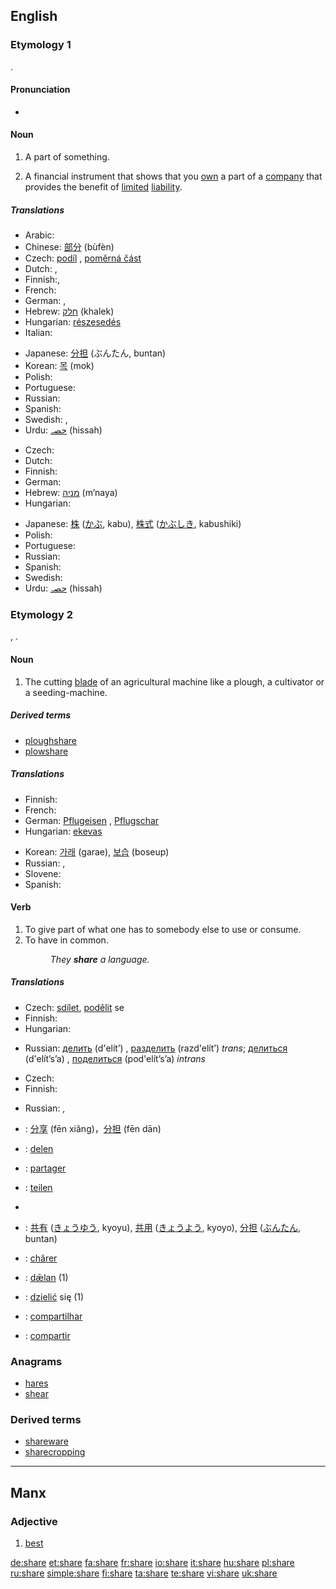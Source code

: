 ==English==

{{rank|class|century|sorry|986|share|working|breath|camp}}

===Etymology 1===
{{OE.}} {{term|scearu|lang=ang}}.

====Pronunciation====
*{{audio|en-us-share.ogg|Audio (US)}}
*:{{rhymes|ɛə(r)}}

====Noun====
{{en-noun}}

# A part of something.
# {{finance}} A financial instrument that shows that you [[own]] a part of a [[company]] that provides the benefit of [[limited]] [[liability]].

=====Translations=====
{{trans-top|part of something}}
* Arabic: {{ARchar|[[نصيب]]}} {{IPAchar|(naʂíb)}} {{m}}
* Chinese: [[部分]] (bùfèn)
* Czech: [[podíl]] {{m}}, [[poměrná část]] {{f}}
* Dutch: {{t+|nl|deel|n}}, {{t+|nl|aandeel|n}}
* Finnish:{{t|fi|osuus}},  {{t+|fi|osa}}
* French: {{t+|fr|part|f}}
* German: {{t+|de|Anteil|m}}, {{t+|de|Teil|m}}
* Hebrew: [[חלק]] (khalek) {{m}}
* Hungarian: [[részesedés]]
* Italian: {{t+|it|parte|f}}
{{trans-mid}}
* Japanese: [[分担]] (ぶんたん, buntan)
* Korean: [[목]] (mok)
* Polish: {{t+|pl|część|f}}
* Portuguese: {{t+|pt|parte|f}}
* Russian: {{t+|ru|доля|f|tr=dól'a|sc=Cyrl}}
* Spanish: {{t-|es|participación|f}}
* Swedish: {{t+|sv|andel}}, {{t+|sv|del}}
* Urdu: [[حصہ]] (hissah) {{m}}
{{trans-bottom}}

{{trans-top|financial instrument}}
* Czech: {{t-|cs|akcie|f}}
* Dutch: {{t+|nl|aandeel|n}}
* Finnish: {{t+|fi|osake}}
* German: {{t+|de|Aktie|f}}
* Hebrew: [[מניה]] (m’naya) {{f}}
* Hungarian: {{t+|hu|részvény}}
{{trans-mid}}
* Japanese: [[株]] ([[かぶ]], kabu), [[株式]] ([[かぶしき]], kabushiki)
* Polish: {{t+|pl|akcja|f}}
* Portuguese: {{t+|pt|ação|f}}
* Russian: {{t+|ru|акция|f|tr=ákcija|sc=Cyrl}}
* Spanish: {{t+|es|acción|f}}
* Swedish: {{t+|sv|aktie}}
* Urdu: [[حصہ]] (hissah) {{m}}
{{trans-bottom}}

===Etymology 2===
{{OE.}} {{term|scear|lang=ang}}, {{term|scær|lang=ang}}.

====Noun====
{{en-noun}}

# {{farming}} The cutting [[blade]] of an agricultural machine like a plough, a cultivator or a seeding-machine.

=====Derived terms=====
*[[ploughshare]]
*[[plowshare]]

=====Translations=====
{{trans-top|cutting blade of an agricultural machine}}
* Finnish: {{t|fi|vannas}}
* French: {{t+|fr|soc|m}}
* German: [[Pflugeisen]] {{n}}, [[Pflugschar]] {{f}}
* Hungarian: [[eke]][[vas]]
{{trans-mid}}
* Korean: [[가래]] (garae), [[보습]] (boseup) {{i|for plough}}
* Russian: {{t|ru|лемех|m|tr=l'ém'eχ|sc=Cyrl}}, {{t|ru|сошник|m|tr=sóšnik|sc=Cyrl}}
* Slovene: {{t-|sl|lemež|m}}
* Spanish: {{t-|es|reja|f}}
{{trans-bottom}}

====Verb====
{{en-verb|shar|ing}}

# To give part of what one has to somebody else to use or consume.
# To have in common.
#:''They '''share''' a language.''

=====Translations=====
{{trans-top|to give}}
* Czech: [[sdílet]], [[podělit]] se
* Finnish: {{t+|fi|jakaa}}
* Hungarian: {{t|hu|megoszt}}
{{trans-mid}}
* Russian: [[делить]] (d'elít’) {{impf}}, [[разделить]] (razd'elít’) {{pf}} ''trans''; [[делиться]] (d'elít’s’a) {{impf}}, [[поделиться]] (pod'elít’s’a) {{pf}} ''intrans''
{{trans-bottom}}

{{trans-top|to have in common}}
* Czech: {{t-|cs|sdílet}}
* Finnish: {{t+|fi|olla}} {{t+|fi|yhteinen}}
{{trans-mid}}
* Russian: {{t|ru|разделять|tr=razd'el'át'|sc=Cyrl}} {{impf}}, {{t|ru|разделить|tr=razd'elít'|sc=Cyrl}} {{pf}} 
{{trans-bottom}}

{{checktrans-top}}
* {{ttbc|Chinese}}: [[分享]] (fēn xiǎng)，[[分担]] (fēn dān)
* {{ttbc|Dutch}}: [[delen]]
* {{ttbc|French}}: [[partager]]
* {{ttbc|German}}: [[teilen]]
* {{trreq|Hebrew}}
{{checktrans-mid}}
* {{ttbc|Japanese}}: [[共有]] ([[きょうゆう]], kyoyu), [[共用]] ([[きょうよう]], kyoyo), [[分担]] ([[ぶんたん]], buntan)
* {{ttbc|Jèrriais}}: [[chârer]]
* {{ttbc|Old English}}: [[dælan|dǣlan]] (1)
* {{ttbc|Polish}}: [[dzielić]] się (1)
* {{ttbc|Portuguese}}: [[compartilhar]]
* {{ttbc|Spanish}}: [[compartir]]
{{checktrans-bottom}}

===Anagrams===
*[[hares]]
*[[shear]]

===Derived terms===
*[[shareware]]
*[[sharecropping]]

----

==Manx==

===Adjective===
{{infl|gv|adjective}}

# [[best]]

[[de:share]]
[[et:share]]
[[fa:share]]
[[fr:share]]
[[io:share]]
[[it:share]]
[[hu:share]]
[[pl:share]]
[[ru:share]]
[[simple:share]]
[[fi:share]]
[[ta:share]]
[[te:share]]
[[vi:share]]
[[uk:share]]